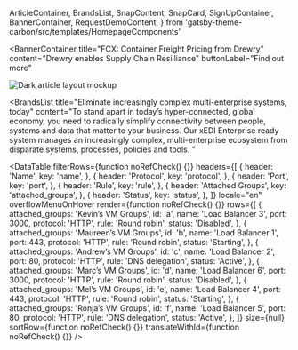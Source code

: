   ArticleContainer,
  BrandsList,
  SnapContent,
  SnapCard,
  SignUpContainer,
  BannerContainer,
  RequestDemoContent,
} from 'gatsby-theme-carbon/src/templates/HomepageComponents'


<BannerContainer 
  title="FCX: Container Freight Pricing from Drewry"
  content="Drewry enables Supply Chain Resilliance"
  buttonLabel="Find out more"
>

![Dark article layout mockup](./components/images/Article_05.png)

</BannerContainer>

<BrandsList
  title="Eliminate increasingly complex multi-enterprise systems, today"
  content="To stand apart in today’s hyper-connected, global economy, you need to radically simplify connectivity between people, systems and data that matter to your business. Our xEDI Enterprise ready system manages an increasingly complex, multi-enterprise ecosystem from disparate systems, processes, policies and tools. "
>

<DataTable
  filterRows={function noRefCheck() {}}
  headers={[
    {
      header: 'Name',
      key: 'name',
    },
    {
      header: 'Protocol',
      key: 'protocol',
    },
    {
      header: 'Port',
      key: 'port',
    },
    {
      header: 'Rule',
      key: 'rule',
    },
    {
      header: 'Attached Groups',
      key: 'attached_groups',
    },
    {
      header: 'Status',
      key: 'status',
    },
  ]}
  locale="en"
  overflowMenuOnHover
  render={function noRefCheck() {}}
  rows={[
    {
      attached_groups: 'Kevin’s VM Groups',
      id: 'a',
      name: 'Load Balancer 3',
      port: 3000,
      protocol: 'HTTP',
      rule: 'Round robin',
      status: 'Disabled',
    },
    {
      attached_groups: 'Maureen’s VM Groups',
      id: 'b',
      name: 'Load Balancer 1',
      port: 443,
      protocol: 'HTTP',
      rule: 'Round robin',
      status: 'Starting',
    },
    {
      attached_groups: 'Andrew’s VM Groups',
      id: 'c',
      name: 'Load Balancer 2',
      port: 80,
      protocol: 'HTTP',
      rule: 'DNS delegation',
      status: 'Active',
    },
    {
      attached_groups: 'Marc’s VM Groups',
      id: 'd',
      name: 'Load Balancer 6',
      port: 3000,
      protocol: 'HTTP',
      rule: 'Round robin',
      status: 'Disabled',
    },
    {
      attached_groups: 'Mel’s VM Groups',
      id: 'e',
      name: 'Load Balancer 4',
      port: 443,
      protocol: 'HTTP',
      rule: 'Round robin',
      status: 'Starting',
    },
    {
      attached_groups: 'Ronja’s VM Groups',
      id: 'f',
      name: 'Load Balancer 5',
      port: 80,
      protocol: 'HTTP',
      rule: 'DNS delegation',
      status: 'Active',
    },
  ]}
  size={null}
  sortRow={function noRefCheck() {}}
  translateWithId={function noRefCheck() {}}
/>
